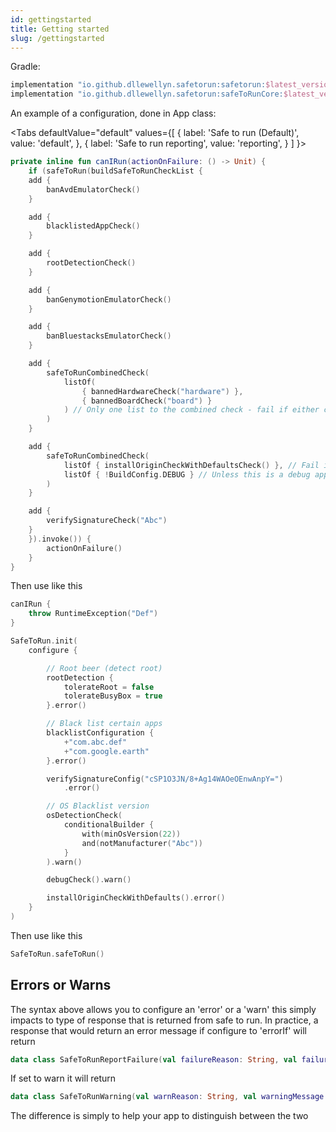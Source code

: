 ```yaml
---
id: gettingstarted
title: Getting started
slug: /gettingstarted
---
```


Gradle:

```groovy
implementation "io.github.dllewellyn.safetorun:safetorun:$latest_version"
implementation "io.github.dllewellyn.safetorun:safeToRunCore:$latest_version"
```

An example of a configuration, done in App class:



<Tabs
defaultValue="default"
values={[
    { label: 'Safe to run (Default)', value: 'default', },
{ label: 'Safe to run reporting', value: 'reporting', }
]
}>

<TabItem value="default">

```kotlin
private inline fun canIRun(actionOnFailure: () -> Unit) {
    if (safeToRun(buildSafeToRunCheckList {
    add {
        banAvdEmulatorCheck()
    }

    add {
        blacklistedAppCheck()
    }

    add {
        rootDetectionCheck()
    }

    add {
        banGenymotionEmulatorCheck()
    }

    add {
        banBluestacksEmulatorCheck()
    }

    add {
        safeToRunCombinedCheck(
            listOf(
                { bannedHardwareCheck("hardware") },
                { bannedBoardCheck("board") }
            ) // Only one list to the combined check - fail if either condition is true
        )
    }

    add {
        safeToRunCombinedCheck(
            listOf { installOriginCheckWithDefaultsCheck() }, // Fail if the install origin check fails
            listOf { !BuildConfig.DEBUG } // Unless this is a debug application
        )
    }

    add {
        verifySignatureCheck("Abc")
    }
    }).invoke()) {
        actionOnFailure()
    }
}
```

Then use like this

```kotlin
canIRun {
    throw RuntimeException("Def")
}
```
</TabItem>
<TabItem value="reporting">

```kotlin
SafeToRun.init(
    configure {

        // Root beer (detect root)
        rootDetection {
            tolerateRoot = false
            tolerateBusyBox = true
        }.error()

        // Black list certain apps
        blacklistConfiguration {
            +"com.abc.def"
            +"com.google.earth"
        }.error()

        verifySignatureConfig("cSP1O3JN/8+Ag14WAOeOEnwAnpY=")
            .error()

        // OS Blacklist version
        osDetectionCheck(
            conditionalBuilder {
                with(minOsVersion(22))
                and(notManufacturer("Abc"))
            }
        ).warn()

        debugCheck().warn()

        installOriginCheckWithDefaults().error()
    }
)
```

Then use like this

```kotlin
SafeToRun.safeToRun()
```

## Errors or Warns

The syntax above allows you to configure an 'error' or a 'warn' this simply impacts to type of response that is returned
from safe to run. In practice, a response that would return an error message if configure to 'errorIf' will return

```kotlin
data class SafeToRunReportFailure(val failureReason: String, val failureMessage: String) : SafeToRunReport()
```

If set to warn it will return

```kotlin
data class SafeToRunWarning(val warnReason: String, val warningMessage: String) : SafeToRunReport()
```

The difference is simply to help your app to distinguish between the two

</TabItem>

</Tabs>

